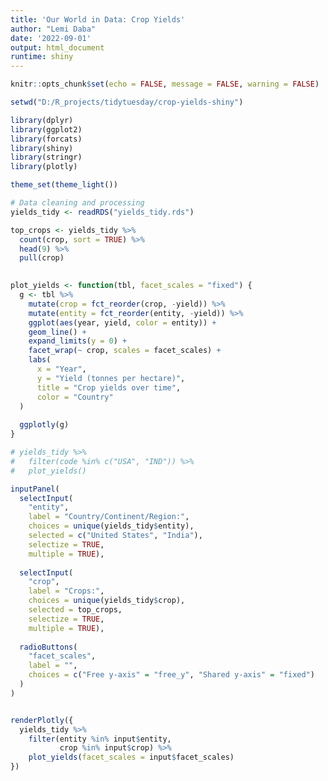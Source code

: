 ```yaml
---
title: 'Our World in Data: Crop Yields'
author: "Lemi Daba"
date: '2022-09-01'
output: html_document
runtime: shiny
---
```


```r
knitr::opts_chunk$set(echo = FALSE, message = FALSE, warning = FALSE)
```


```r
setwd("D:/R_projects/tidytuesday/crop-yields-shiny")

library(dplyr)
library(ggplot2)
library(forcats)
library(shiny)
library(stringr)
library(plotly)

theme_set(theme_light())

# Data cleaning and processing
yields_tidy <- readRDS("yields_tidy.rds") 

top_crops <- yields_tidy %>% 
  count(crop, sort = TRUE) %>% 
  head(9) %>% 
  pull(crop)
  
```


```r
plot_yields <- function(tbl, facet_scales = "fixed") {
  g <- tbl %>% 
    mutate(crop = fct_reorder(crop, -yield)) %>% 
    mutate(entity = fct_reorder(entity, -yield)) %>% 
    ggplot(aes(year, yield, color = entity)) +
    geom_line() +
    expand_limits(y = 0) +
    facet_wrap(~ crop, scales = facet_scales) +
    labs(
      x = "Year",
      y = "Yield (tonnes per hectare)",
      title = "Crop yields over time",
      color = "Country"
  )
  
  ggplotly(g)
}

# yields_tidy %>% 
#   filter(code %in% c("USA", "IND")) %>% 
#   plot_yields()

```


```r
inputPanel(
  selectInput(
    "entity", 
    label = "Country/Continent/Region:",
    choices = unique(yields_tidy$entity), 
    selected = c("United States", "India"),
    selectize = TRUE,
    multiple = TRUE),
  
  selectInput(
    "crop", 
    label = "Crops:",
    choices = unique(yields_tidy$crop), 
    selected = top_crops,
    selectize = TRUE,
    multiple = TRUE),
  
  radioButtons(
    "facet_scales",
    label = "",
    choices = c("Free y-axis" = "free_y", "Shared y-axis" = "fixed")
  )
)


renderPlotly({
  yields_tidy %>% 
    filter(entity %in% input$entity,
           crop %in% input$crop) %>% 
    plot_yields(facet_scales = input$facet_scales)
})
```




